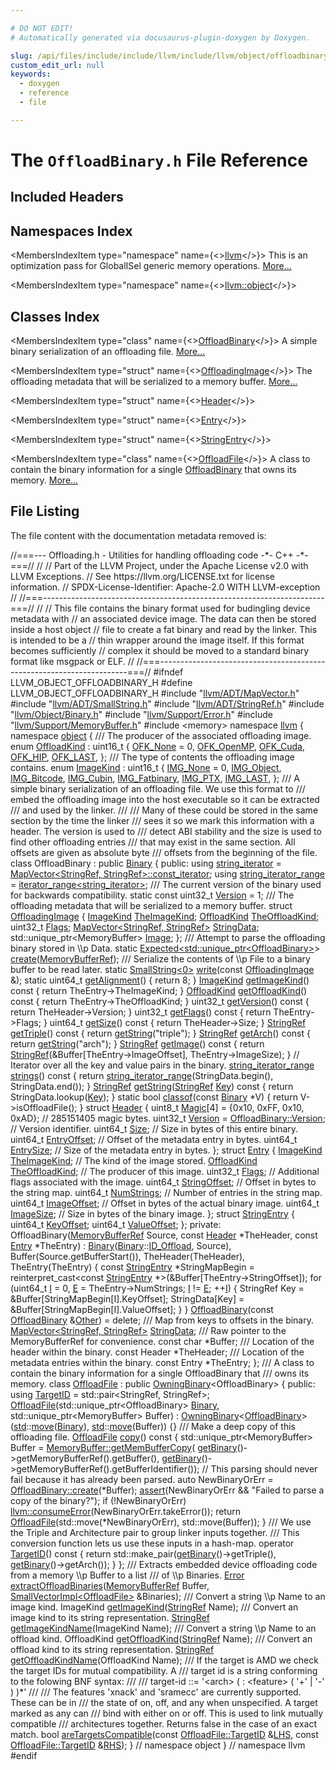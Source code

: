```yaml
---

# DO NOT EDIT!
# Automatically generated via docusaurus-plugin-doxygen by Doxygen.

slug: /api/files/include/include/llvm/include/llvm/object/offloadbinary-h
custom_edit_url: null
keywords:
  - doxygen
  - reference
  - file

---
```





# The `OffloadBinary.h` File Reference

<DoxygenPage pluginConfig={pluginConfig}>



## Included Headers

<IncludesList>
<IncludesListItem
  filePath="llvm/ADT/MapVector.h"
  permalink="/docs/api/files/include/include/llvm/include/llvm/adt/mapvector-h"
  isLocal="true" />
<IncludesListItem
  filePath="llvm/ADT/SmallString.h"
  permalink="/docs/api/files/include/include/llvm/include/llvm/adt/smallstring-h"
  isLocal="true" />
<IncludesListItem
  filePath="llvm/ADT/StringRef.h"
  permalink="/docs/api/files/include/include/llvm/include/llvm/adt/stringref-h"
  isLocal="true" />
<IncludesListItem
  filePath="llvm/Object/Binary.h"
  permalink="/docs/api/files/include/include/llvm/include/llvm/object/binary-h"
  isLocal="true" />
<IncludesListItem
  filePath="llvm/Support/Error.h"
  permalink="/docs/api/files/include/include/llvm/include/llvm/support/error-h"
  isLocal="true" />
<IncludesListItem
  filePath="llvm/Support/MemoryBuffer.h"
  permalink="/docs/api/files/include/include/llvm/include/llvm/support/memorybuffer-h"
  isLocal="true" />
<IncludesListItem
  filePath="memory"
  permalink=""
  isLocal="false" />
</IncludesList>

## Namespaces Index

<MembersIndex>

<MembersIndexItem
  type="namespace"
  name={<><a href="/docs/api/namespaces/llvm">llvm</a></>}>
This is an optimization pass for GlobalISel generic memory operations. <a href="/docs/api/namespaces/llvm/#details">More...</a>
</MembersIndexItem>

<MembersIndexItem
  type="namespace"
  name={<><a href="/docs/api/namespaces/llvm/object">llvm::object</a></>}>
</MembersIndexItem>

</MembersIndex>

## Classes Index

<MembersIndex>

<MembersIndexItem
  type="class"
  name={<><a href="/docs/api/classes/llvm/object/offloadbinary">OffloadBinary</a></>}>
A simple binary serialization of an offloading file. <a href="/docs/api/classes/llvm/object/offloadbinary/#details">More...</a>
</MembersIndexItem>

<MembersIndexItem
  type="struct"
  name={<><a href="/docs/api/structs/llvm/object/offloadbinary/offloadingimage">OffloadingImage</a></>}>
The offloading metadata that will be serialized to a memory buffer. <a href="/docs/api/structs/llvm/object/offloadbinary/offloadingimage/#details">More...</a>
</MembersIndexItem>

<MembersIndexItem
  type="struct"
  name={<><a href="/docs/api/structs/llvm/object/offloadbinary/header">Header</a></>}>
</MembersIndexItem>

<MembersIndexItem
  type="struct"
  name={<><a href="/docs/api/structs/llvm/object/offloadbinary/entry">Entry</a></>}>
</MembersIndexItem>

<MembersIndexItem
  type="struct"
  name={<><a href="/docs/api/structs/llvm/object/offloadbinary/stringentry">StringEntry</a></>}>
</MembersIndexItem>

<MembersIndexItem
  type="class"
  name={<><a href="/docs/api/classes/llvm/object/offloadfile">OffloadFile</a></>}>
A class to contain the binary information for a single <a href="/docs/api/classes/llvm/object/offloadbinary">OffloadBinary</a> that owns its memory. <a href="/docs/api/classes/llvm/object/offloadfile/#details">More...</a>
</MembersIndexItem>

</MembersIndex>


## File Listing

The file content with the documentation metadata removed is:

<ProgramListing>

<Link id="l00001" /><CodeLine lineNumber="1"><Highlight kind="comment">//===--- Offloading.h - Utilities for handling offloading code  -&#42;- C++ -&#42;-===//</Highlight><Highlight kind="normal"></Highlight></CodeLine>
<Link id="l00002" /><CodeLine lineNumber="2"><Highlight kind="normal"></Highlight><Highlight kind="comment">//</Highlight><Highlight kind="normal"></Highlight></CodeLine>
<Link id="l00003" /><CodeLine lineNumber="3"><Highlight kind="normal"></Highlight><Highlight kind="comment">// Part of the LLVM Project, under the Apache License v2.0 with LLVM Exceptions.</Highlight><Highlight kind="normal"></Highlight></CodeLine>
<Link id="l00004" /><CodeLine lineNumber="4"><Highlight kind="normal"></Highlight><Highlight kind="comment">// See https://llvm.org/LICENSE.txt for license information.</Highlight><Highlight kind="normal"></Highlight></CodeLine>
<Link id="l00005" /><CodeLine lineNumber="5"><Highlight kind="normal"></Highlight><Highlight kind="comment">// SPDX-License-Identifier: Apache-2.0 WITH LLVM-exception</Highlight><Highlight kind="normal"></Highlight></CodeLine>
<Link id="l00006" /><CodeLine lineNumber="6"><Highlight kind="normal"></Highlight><Highlight kind="comment">//</Highlight><Highlight kind="normal"></Highlight></CodeLine>
<Link id="l00007" /><CodeLine lineNumber="7"><Highlight kind="normal"></Highlight><Highlight kind="comment">//===----------------------------------------------------------------------===//</Highlight><Highlight kind="normal"></Highlight></CodeLine>
<Link id="l00008" /><CodeLine lineNumber="8"><Highlight kind="normal"></Highlight><Highlight kind="comment">//</Highlight><Highlight kind="normal"></Highlight></CodeLine>
<Link id="l00009" /><CodeLine lineNumber="9"><Highlight kind="normal"></Highlight><Highlight kind="comment">// This file contains the binary format used for budingling device metadata with</Highlight><Highlight kind="normal"></Highlight></CodeLine>
<Link id="l00010" /><CodeLine lineNumber="10"><Highlight kind="normal"></Highlight><Highlight kind="comment">// an associated device image. The data can then be stored inside a host object</Highlight><Highlight kind="normal"></Highlight></CodeLine>
<Link id="l00011" /><CodeLine lineNumber="11"><Highlight kind="normal"></Highlight><Highlight kind="comment">// file to create a fat binary and read by the linker. This is intended to be a</Highlight><Highlight kind="normal"></Highlight></CodeLine>
<Link id="l00012" /><CodeLine lineNumber="12"><Highlight kind="normal"></Highlight><Highlight kind="comment">// thin wrapper around the image itself. If this format becomes sufficiently</Highlight><Highlight kind="normal"></Highlight></CodeLine>
<Link id="l00013" /><CodeLine lineNumber="13"><Highlight kind="normal"></Highlight><Highlight kind="comment">// complex it should be moved to a standard binary format like msgpack or ELF.</Highlight><Highlight kind="normal"></Highlight></CodeLine>
<Link id="l00014" /><CodeLine lineNumber="14"><Highlight kind="normal"></Highlight><Highlight kind="comment">//</Highlight><Highlight kind="normal"></Highlight></CodeLine>
<Link id="l00015" /><CodeLine lineNumber="15"><Highlight kind="normal"></Highlight><Highlight kind="comment">//===----------------------------------------------------------------------===//</Highlight><Highlight kind="normal"></Highlight></CodeLine>
<Link id="l00016" /><CodeLine lineNumber="16"><Highlight kind="normal"></Highlight></CodeLine>
<Link id="l00017" /><CodeLine lineNumber="17"><Highlight kind="normal"></Highlight><Highlight kind="preprocessor">#ifndef LLVM&#95;OBJECT&#95;OFFLOADBINARY&#95;H</Highlight><Highlight kind="normal"></Highlight></CodeLine>
<Link id="l00018" /><CodeLine lineNumber="18"><Highlight kind="normal"></Highlight><Highlight kind="preprocessor">#define LLVM&#95;OBJECT&#95;OFFLOADBINARY&#95;H</Highlight><Highlight kind="normal"></Highlight></CodeLine>
<Link id="l00019" /><CodeLine lineNumber="19"><Highlight kind="normal"></Highlight></CodeLine>
<Link id="l00020" /><CodeLine lineNumber="20"><Highlight kind="normal"></Highlight><Highlight kind="preprocessor">#include &quot;<a href="/docs/api/files/include/include/llvm/include/llvm/adt/mapvector-h">llvm/ADT/MapVector.h</a>&quot;</Highlight><Highlight kind="normal"></Highlight></CodeLine>
<Link id="l00021" /><CodeLine lineNumber="21"><Highlight kind="normal"></Highlight><Highlight kind="preprocessor">#include &quot;<a href="/docs/api/files/include/include/llvm/include/llvm/adt/smallstring-h">llvm/ADT/SmallString.h</a>&quot;</Highlight><Highlight kind="normal"></Highlight></CodeLine>
<Link id="l00022" /><CodeLine lineNumber="22"><Highlight kind="normal"></Highlight><Highlight kind="preprocessor">#include &quot;<a href="/docs/api/files/include/include/llvm/include/llvm/adt/stringref-h">llvm/ADT/StringRef.h</a>&quot;</Highlight><Highlight kind="normal"></Highlight></CodeLine>
<Link id="l00023" /><CodeLine lineNumber="23"><Highlight kind="normal"></Highlight><Highlight kind="preprocessor">#include &quot;<a href="/docs/api/files/include/include/llvm/include/llvm/object/binary-h">llvm/Object/Binary.h</a>&quot;</Highlight><Highlight kind="normal"></Highlight></CodeLine>
<Link id="l00024" /><CodeLine lineNumber="24"><Highlight kind="normal"></Highlight><Highlight kind="preprocessor">#include &quot;<a href="/docs/api/files/include/include/llvm/include/llvm/support/error-h">llvm/Support/Error.h</a>&quot;</Highlight><Highlight kind="normal"></Highlight></CodeLine>
<Link id="l00025" /><CodeLine lineNumber="25"><Highlight kind="normal"></Highlight><Highlight kind="preprocessor">#include &quot;<a href="/docs/api/files/include/include/llvm/include/llvm/support/memorybuffer-h">llvm/Support/MemoryBuffer.h</a>&quot;</Highlight><Highlight kind="normal"></Highlight></CodeLine>
<Link id="l00026" /><CodeLine lineNumber="26"><Highlight kind="normal"></Highlight><Highlight kind="preprocessor">#include &lt;memory&gt;</Highlight><Highlight kind="normal"></Highlight></CodeLine>
<Link id="l00027" /><CodeLine lineNumber="27"><Highlight kind="normal"></Highlight></CodeLine>
<Link id="l00028" /><CodeLine lineNumber="28"><Highlight kind="normal"></Highlight><Highlight kind="keyword">namespace </Highlight><Highlight kind="normal"><a href="/docs/api/namespaces/llvm">llvm</a> &#123;</Highlight></CodeLine>
<Link id="l00029" /><CodeLine lineNumber="29"><Highlight kind="normal"></Highlight></CodeLine>
<Link id="l00030" /><CodeLine lineNumber="30"><Highlight kind="normal"></Highlight><Highlight kind="keyword">namespace </Highlight><Highlight kind="normal"><a href="/docs/api/namespaces/llvm/object">object</a> &#123;</Highlight></CodeLine>
<Link id="l00031" /><CodeLine lineNumber="31"><Highlight kind="normal"></Highlight><Highlight kind="comment"></Highlight></CodeLine>
<Link id="l00032" /><CodeLine lineNumber="32"><Highlight kind="comment">/// The producer of the associated offloading image.</Highlight><Highlight kind="normal"></Highlight></CodeLine>
<Link id="l00033" /><CodeLine lineNumber="33" lineLink="/docs/api/namespaces/llvm/object/#a92b4561998310fbcfbeaeb7c449bad6a"><Highlight kind="normal"></Highlight><Highlight kind="keyword">enum</Highlight><Highlight kind="normal"> <a href="/docs/api/namespaces/llvm/object/#a92b4561998310fbcfbeaeb7c449bad6a">OffloadKind</a> : uint16&#95;t &#123;</Highlight></CodeLine>
<Link id="l00034" /><CodeLine lineNumber="34" lineLink="/docs/api/namespaces/llvm/object/#a92b4561998310fbcfbeaeb7c449bad6aa9a244bebbd3305b82ccd031a498ba6e4"><Highlight kind="normal">  <a href="/docs/api/namespaces/llvm/object/#a92b4561998310fbcfbeaeb7c449bad6aa9a244bebbd3305b82ccd031a498ba6e4">OFK&#95;None</a> = 0,</Highlight></CodeLine>
<Link id="l00035" /><CodeLine lineNumber="35" lineLink="/docs/api/namespaces/llvm/object/#a92b4561998310fbcfbeaeb7c449bad6aaf8060971587bf244fd04e657d00529ff"><Highlight kind="normal">  <a href="/docs/api/namespaces/llvm/object/#a92b4561998310fbcfbeaeb7c449bad6aaf8060971587bf244fd04e657d00529ff">OFK&#95;OpenMP</a>,</Highlight></CodeLine>
<Link id="l00036" /><CodeLine lineNumber="36" lineLink="/docs/api/namespaces/llvm/object/#a92b4561998310fbcfbeaeb7c449bad6aa956a23aa136219b3b701185881e3b09d"><Highlight kind="normal">  <a href="/docs/api/namespaces/llvm/object/#a92b4561998310fbcfbeaeb7c449bad6aa956a23aa136219b3b701185881e3b09d">OFK&#95;Cuda</a>,</Highlight></CodeLine>
<Link id="l00037" /><CodeLine lineNumber="37" lineLink="/docs/api/namespaces/llvm/object/#a92b4561998310fbcfbeaeb7c449bad6aac363f75245823860bf5b7218b815adc6"><Highlight kind="normal">  <a href="/docs/api/namespaces/llvm/object/#a92b4561998310fbcfbeaeb7c449bad6aac363f75245823860bf5b7218b815adc6">OFK&#95;HIP</a>,</Highlight></CodeLine>
<Link id="l00038" /><CodeLine lineNumber="38" lineLink="/docs/api/namespaces/llvm/object/#a92b4561998310fbcfbeaeb7c449bad6aa3e326ed83c1b9f7b27d90d2a3d81acbe"><Highlight kind="normal">  <a href="/docs/api/namespaces/llvm/object/#a92b4561998310fbcfbeaeb7c449bad6aa3e326ed83c1b9f7b27d90d2a3d81acbe">OFK&#95;LAST</a>,</Highlight></CodeLine>
<Link id="l00039" /><CodeLine lineNumber="39"><Highlight kind="normal">&#125;;</Highlight></CodeLine>
<Link id="l00040" /><CodeLine lineNumber="40"><Highlight kind="normal"></Highlight><Highlight kind="comment"></Highlight></CodeLine>
<Link id="l00041" /><CodeLine lineNumber="41"><Highlight kind="comment">/// The type of contents the offloading image contains.</Highlight><Highlight kind="normal"></Highlight></CodeLine>
<Link id="l00042" /><CodeLine lineNumber="42" lineLink="/docs/api/namespaces/llvm/object/#ae1135a376f397074fd6f8f79b7463e41"><Highlight kind="normal"></Highlight><Highlight kind="keyword">enum</Highlight><Highlight kind="normal"> <a href="/docs/api/namespaces/llvm/object/#ae1135a376f397074fd6f8f79b7463e41">ImageKind</a> : uint16&#95;t &#123;</Highlight></CodeLine>
<Link id="l00043" /><CodeLine lineNumber="43" lineLink="/docs/api/namespaces/llvm/object/#ae1135a376f397074fd6f8f79b7463e41a90eaa06985d97a6fad1a622d7693124d"><Highlight kind="normal">  <a href="/docs/api/namespaces/llvm/object/#ae1135a376f397074fd6f8f79b7463e41a90eaa06985d97a6fad1a622d7693124d">IMG&#95;None</a> = 0,</Highlight></CodeLine>
<Link id="l00044" /><CodeLine lineNumber="44" lineLink="/docs/api/namespaces/llvm/object/#ae1135a376f397074fd6f8f79b7463e41a76c69a822bd0b1127b279ab9049c7b8b"><Highlight kind="normal">  <a href="/docs/api/namespaces/llvm/object/#ae1135a376f397074fd6f8f79b7463e41a76c69a822bd0b1127b279ab9049c7b8b">IMG&#95;Object</a>,</Highlight></CodeLine>
<Link id="l00045" /><CodeLine lineNumber="45" lineLink="/docs/api/namespaces/llvm/object/#ae1135a376f397074fd6f8f79b7463e41abec1625befe74b41906b2721e87f6cdc"><Highlight kind="normal">  <a href="/docs/api/namespaces/llvm/object/#ae1135a376f397074fd6f8f79b7463e41abec1625befe74b41906b2721e87f6cdc">IMG&#95;Bitcode</a>,</Highlight></CodeLine>
<Link id="l00046" /><CodeLine lineNumber="46" lineLink="/docs/api/namespaces/llvm/object/#ae1135a376f397074fd6f8f79b7463e41afed38119e98df69870508da83d032a74"><Highlight kind="normal">  <a href="/docs/api/namespaces/llvm/object/#ae1135a376f397074fd6f8f79b7463e41afed38119e98df69870508da83d032a74">IMG&#95;Cubin</a>,</Highlight></CodeLine>
<Link id="l00047" /><CodeLine lineNumber="47" lineLink="/docs/api/namespaces/llvm/object/#ae1135a376f397074fd6f8f79b7463e41a2c1c6630e316def2482bb4664cece2bc"><Highlight kind="normal">  <a href="/docs/api/namespaces/llvm/object/#ae1135a376f397074fd6f8f79b7463e41a2c1c6630e316def2482bb4664cece2bc">IMG&#95;Fatbinary</a>,</Highlight></CodeLine>
<Link id="l00048" /><CodeLine lineNumber="48" lineLink="/docs/api/namespaces/llvm/object/#ae1135a376f397074fd6f8f79b7463e41aefac30b574f4cc6e54166ab9fa8f432c"><Highlight kind="normal">  <a href="/docs/api/namespaces/llvm/object/#ae1135a376f397074fd6f8f79b7463e41aefac30b574f4cc6e54166ab9fa8f432c">IMG&#95;PTX</a>,</Highlight></CodeLine>
<Link id="l00049" /><CodeLine lineNumber="49" lineLink="/docs/api/namespaces/llvm/object/#ae1135a376f397074fd6f8f79b7463e41abdb5e8ff7268600fe3f73cb8e4f12e88"><Highlight kind="normal">  <a href="/docs/api/namespaces/llvm/object/#ae1135a376f397074fd6f8f79b7463e41abdb5e8ff7268600fe3f73cb8e4f12e88">IMG&#95;LAST</a>,</Highlight></CodeLine>
<Link id="l00050" /><CodeLine lineNumber="50"><Highlight kind="normal">&#125;;</Highlight></CodeLine>
<Link id="l00051" /><CodeLine lineNumber="51"><Highlight kind="normal"></Highlight><Highlight kind="comment"></Highlight></CodeLine>
<Link id="l00052" /><CodeLine lineNumber="52"><Highlight kind="comment">/// A simple binary serialization of an offloading file. We use this format to</Highlight></CodeLine>
<Link id="l00053" /><CodeLine lineNumber="53"><Highlight kind="comment">/// embed the offloading image into the host executable so it can be extracted</Highlight></CodeLine>
<Link id="l00054" /><CodeLine lineNumber="54"><Highlight kind="comment">/// and used by the linker.</Highlight></CodeLine>
<Link id="l00055" /><CodeLine lineNumber="55"><Highlight kind="comment">///</Highlight></CodeLine>
<Link id="l00056" /><CodeLine lineNumber="56"><Highlight kind="comment">/// Many of these could be stored in the same section by the time the linker</Highlight></CodeLine>
<Link id="l00057" /><CodeLine lineNumber="57"><Highlight kind="comment">/// sees it so we mark this information with a header. The version is used to</Highlight></CodeLine>
<Link id="l00058" /><CodeLine lineNumber="58"><Highlight kind="comment">/// detect ABI stability and the size is used to find other offloading entries</Highlight></CodeLine>
<Link id="l00059" /><CodeLine lineNumber="59"><Highlight kind="comment">/// that may exist in the same section. All offsets are given as absolute byte</Highlight></CodeLine>
<Link id="l00060" /><CodeLine lineNumber="60"><Highlight kind="comment">/// offsets from the beginning of the file.</Highlight><Highlight kind="normal"></Highlight></CodeLine>
<Link id="l00061" /><CodeLine lineNumber="61" lineLink="/docs/api/classes/llvm/object/offloadbinary"><Highlight kind="normal"></Highlight><Highlight kind="keyword">class </Highlight><Highlight kind="normal">OffloadBinary : </Highlight><Highlight kind="keyword">public</Highlight><Highlight kind="normal"> <a href="/docs/api/classes/llvm/object/binary/#a5efaba206c0c82deb1e8898c4c3aad4b">Binary</a> &#123;</Highlight></CodeLine>
<Link id="l00062" /><CodeLine lineNumber="62"><Highlight kind="normal"></Highlight><Highlight kind="keyword">public</Highlight><Highlight kind="normal">:</Highlight></CodeLine>
<Link id="l00063" /><CodeLine lineNumber="63" lineLink="/docs/api/classes/llvm/object/offloadbinary/#af36e2f64378e956c5664208f3ca99377"><Highlight kind="normal">  </Highlight><Highlight kind="keyword">using </Highlight><Highlight kind="normal"><a href="/docs/api/classes/llvm/object/offloadbinary/#af36e2f64378e956c5664208f3ca99377">string&#95;iterator</a> = <a href="/docs/api/classes/llvm/mapvector/#ad44c8437ba63debbd571e56269a8ddfd">MapVector&lt;StringRef, StringRef&gt;::const&#95;iterator</a>;</Highlight></CodeLine>
<Link id="l00064" /><CodeLine lineNumber="64" lineLink="/docs/api/classes/llvm/object/offloadbinary/#a1e42569bd879c66d21a0b9a1079cb2cb"><Highlight kind="normal">  </Highlight><Highlight kind="keyword">using </Highlight><Highlight kind="normal"><a href="/docs/api/classes/llvm/object/offloadbinary/#a1e42569bd879c66d21a0b9a1079cb2cb">string&#95;iterator&#95;range</a> = <a href="/docs/api/classes/llvm/iterator-range">iterator&#95;range&lt;string&#95;iterator&gt;</a>;</Highlight></CodeLine>
<Link id="l00065" /><CodeLine lineNumber="65"><Highlight kind="normal"></Highlight><Highlight kind="comment"></Highlight></CodeLine>
<Link id="l00066" /><CodeLine lineNumber="66"><Highlight kind="comment">  /// The current version of the binary used for backwards compatibility.</Highlight><Highlight kind="normal"></Highlight></CodeLine>
<Link id="l00067" /><CodeLine lineNumber="67" lineLink="/docs/api/classes/llvm/object/offloadbinary/#aec63ebc11ae7c16a9c804f9e30e397b8"><Highlight kind="normal">  </Highlight><Highlight kind="keyword">static</Highlight><Highlight kind="normal"> </Highlight><Highlight kind="keyword">const</Highlight><Highlight kind="normal"> uint32&#95;t <a href="/docs/api/classes/llvm/object/offloadbinary/#aec63ebc11ae7c16a9c804f9e30e397b8">Version</a> = 1;</Highlight></CodeLine>
<Link id="l00068" /><CodeLine lineNumber="68"><Highlight kind="normal"></Highlight><Highlight kind="comment"></Highlight></CodeLine>
<Link id="l00069" /><CodeLine lineNumber="69"><Highlight kind="comment">  /// The offloading metadata that will be serialized to a memory buffer.</Highlight><Highlight kind="normal"></Highlight></CodeLine>
<Link id="l00070" /><CodeLine lineNumber="70" lineLink="/docs/api/structs/llvm/object/offloadbinary/offloadingimage"><Highlight kind="normal">  </Highlight><Highlight kind="keyword">struct </Highlight><Highlight kind="normal"><a href="/docs/api/structs/llvm/object/offloadbinary/offloadingimage">OffloadingImage</a> &#123;</Highlight></CodeLine>
<Link id="l00071" /><CodeLine lineNumber="71" lineLink="/docs/api/structs/llvm/object/offloadbinary/offloadingimage/#a865ec496e0ae3a02e4778d6db2c05e4d"><Highlight kind="normal">    <a href="/docs/api/namespaces/llvm/object/#ae1135a376f397074fd6f8f79b7463e41">ImageKind</a> <a href="/docs/api/structs/llvm/object/offloadbinary/offloadingimage/#a865ec496e0ae3a02e4778d6db2c05e4d">TheImageKind</a>;</Highlight></CodeLine>
<Link id="l00072" /><CodeLine lineNumber="72" lineLink="/docs/api/structs/llvm/object/offloadbinary/offloadingimage/#a39740c937ded0a868e287d8ea509c8a4"><Highlight kind="normal">    <a href="/docs/api/namespaces/llvm/object/#a92b4561998310fbcfbeaeb7c449bad6a">OffloadKind</a> <a href="/docs/api/structs/llvm/object/offloadbinary/offloadingimage/#a39740c937ded0a868e287d8ea509c8a4">TheOffloadKind</a>;</Highlight></CodeLine>
<Link id="l00073" /><CodeLine lineNumber="73" lineLink="/docs/api/structs/llvm/object/offloadbinary/offloadingimage/#a55e305331a4556a83d806c1d6d3091e8"><Highlight kind="normal">    uint32&#95;t <a href="/docs/api/structs/llvm/object/offloadbinary/offloadingimage/#a55e305331a4556a83d806c1d6d3091e8">Flags</a>;</Highlight></CodeLine>
<Link id="l00074" /><CodeLine lineNumber="74" lineLink="/docs/api/structs/llvm/object/offloadbinary/offloadingimage/#ae20697624777c3f848573c5ca97bfc28"><Highlight kind="normal">    <a href="/docs/api/classes/llvm/mapvector">MapVector&lt;StringRef, StringRef&gt;</a> <a href="/docs/api/structs/llvm/object/offloadbinary/offloadingimage/#ae20697624777c3f848573c5ca97bfc28">StringData</a>;</Highlight></CodeLine>
<Link id="l00075" /><CodeLine lineNumber="75" lineLink="/docs/api/structs/llvm/object/offloadbinary/offloadingimage/#a7e5028688bea4574b8f3af7947c33a50"><Highlight kind="normal">    std::unique&#95;ptr&lt;MemoryBuffer&gt; <a href="/docs/api/structs/llvm/object/offloadbinary/offloadingimage/#a7e5028688bea4574b8f3af7947c33a50">Image</a>;</Highlight></CodeLine>
<Link id="l00076" /><CodeLine lineNumber="76"><Highlight kind="normal">  &#125;;</Highlight></CodeLine>
<Link id="l00077" /><CodeLine lineNumber="77"><Highlight kind="normal"></Highlight><Highlight kind="comment"></Highlight></CodeLine>
<Link id="l00078" /><CodeLine lineNumber="78"><Highlight kind="comment">  /// Attempt to parse the offloading binary stored in \\p Data.</Highlight><Highlight kind="normal"></Highlight></CodeLine>
<Link id="l00079" /><CodeLine lineNumber="79"><Highlight kind="normal">  </Highlight><Highlight kind="keyword">static</Highlight><Highlight kind="normal"> <a href="/docs/api/classes/llvm/expected">Expected&lt;std::unique&#95;ptr&lt;OffloadBinary&gt;</a>&gt; <a href="/docs/api/classes/llvm/object/offloadbinary/#ab1f06bb87aef1053996ec05424135d82">create</a>(<a href="/docs/api/classes/llvm/memorybufferref">MemoryBufferRef</a>);</Highlight></CodeLine>
<Link id="l00080" /><CodeLine lineNumber="80"><Highlight kind="normal"></Highlight><Highlight kind="comment"></Highlight></CodeLine>
<Link id="l00081" /><CodeLine lineNumber="81"><Highlight kind="comment">  /// Serialize the contents of \\p File to a binary buffer to be read later.</Highlight><Highlight kind="normal"></Highlight></CodeLine>
<Link id="l00082" /><CodeLine lineNumber="82"><Highlight kind="normal">  </Highlight><Highlight kind="keyword">static</Highlight><Highlight kind="normal"> <a href="/docs/api/classes/llvm/smallstring">SmallString&lt;0&gt;</a> <a href="/docs/api/classes/llvm/object/offloadbinary/#a56f47c8dc5df749b09ecdabc977e01c7">write</a>(</Highlight><Highlight kind="keyword">const</Highlight><Highlight kind="normal"> <a href="/docs/api/structs/llvm/object/offloadbinary/offloadingimage">OffloadingImage</a> &amp;);</Highlight></CodeLine>
<Link id="l00083" /><CodeLine lineNumber="83"><Highlight kind="normal"></Highlight></CodeLine>
<Link id="l00084" /><CodeLine lineNumber="84" lineLink="/docs/api/classes/llvm/object/offloadbinary/#a084b7cfd2acc52fcfd2121bad6608ba8"><Highlight kind="normal">  </Highlight><Highlight kind="keyword">static</Highlight><Highlight kind="normal"> uint64&#95;t <a href="/docs/api/classes/llvm/object/offloadbinary/#a084b7cfd2acc52fcfd2121bad6608ba8">getAlignment</a>() &#123; </Highlight><Highlight kind="keywordflow">return</Highlight><Highlight kind="normal"> 8; &#125;</Highlight></CodeLine>
<Link id="l00085" /><CodeLine lineNumber="85"><Highlight kind="normal"></Highlight></CodeLine>
<Link id="l00086" /><CodeLine lineNumber="86" lineLink="/docs/api/classes/llvm/object/offloadbinary/#aaafd22b6e572b2b89fdbd3d009f82e66"><Highlight kind="normal">  <a href="/docs/api/namespaces/llvm/object/#ae1135a376f397074fd6f8f79b7463e41">ImageKind</a> <a href="/docs/api/classes/llvm/object/offloadbinary/#aaafd22b6e572b2b89fdbd3d009f82e66">getImageKind</a>()</Highlight><Highlight kind="keyword"> const </Highlight><Highlight kind="normal">&#123; </Highlight><Highlight kind="keywordflow">return</Highlight><Highlight kind="normal"> TheEntry-&gt;TheImageKind; &#125;</Highlight></CodeLine>
<Link id="l00087" /><CodeLine lineNumber="87" lineLink="/docs/api/classes/llvm/object/offloadbinary/#a0bf27943a5c6799e1abc7d1f70155ce6"><Highlight kind="normal">  <a href="/docs/api/namespaces/llvm/object/#a92b4561998310fbcfbeaeb7c449bad6a">OffloadKind</a> <a href="/docs/api/classes/llvm/object/offloadbinary/#a0bf27943a5c6799e1abc7d1f70155ce6">getOffloadKind</a>()</Highlight><Highlight kind="keyword"> const </Highlight><Highlight kind="normal">&#123; </Highlight><Highlight kind="keywordflow">return</Highlight><Highlight kind="normal"> TheEntry-&gt;TheOffloadKind; &#125;</Highlight></CodeLine>
<Link id="l00088" /><CodeLine lineNumber="88" lineLink="/docs/api/classes/llvm/object/offloadbinary/#a43224469973bb92cca230ff166f9fa34"><Highlight kind="normal">  uint32&#95;t <a href="/docs/api/classes/llvm/object/offloadbinary/#a43224469973bb92cca230ff166f9fa34">getVersion</a>()</Highlight><Highlight kind="keyword"> const </Highlight><Highlight kind="normal">&#123; </Highlight><Highlight kind="keywordflow">return</Highlight><Highlight kind="normal"> TheHeader-&gt;Version; &#125;</Highlight></CodeLine>
<Link id="l00089" /><CodeLine lineNumber="89" lineLink="/docs/api/classes/llvm/object/offloadbinary/#a673bfc1db0c11ff151707e1a884a7a52"><Highlight kind="normal">  uint32&#95;t <a href="/docs/api/classes/llvm/object/offloadbinary/#a673bfc1db0c11ff151707e1a884a7a52">getFlags</a>()</Highlight><Highlight kind="keyword"> const </Highlight><Highlight kind="normal">&#123; </Highlight><Highlight kind="keywordflow">return</Highlight><Highlight kind="normal"> TheEntry-&gt;Flags; &#125;</Highlight></CodeLine>
<Link id="l00090" /><CodeLine lineNumber="90" lineLink="/docs/api/classes/llvm/object/offloadbinary/#ad49156af323d266d1a66ae974964e29d"><Highlight kind="normal">  uint64&#95;t <a href="/docs/api/classes/llvm/object/offloadbinary/#ad49156af323d266d1a66ae974964e29d">getSize</a>()</Highlight><Highlight kind="keyword"> const </Highlight><Highlight kind="normal">&#123; </Highlight><Highlight kind="keywordflow">return</Highlight><Highlight kind="normal"> TheHeader-&gt;Size; &#125;</Highlight></CodeLine>
<Link id="l00091" /><CodeLine lineNumber="91"><Highlight kind="normal"></Highlight></CodeLine>
<Link id="l00092" /><CodeLine lineNumber="92" lineLink="/docs/api/classes/llvm/object/offloadbinary/#a937d9f6e28fec6d925f965131a19699b"><Highlight kind="normal">  <a href="/docs/api/classes/llvm/stringref">StringRef</a> <a href="/docs/api/classes/llvm/object/offloadbinary/#a937d9f6e28fec6d925f965131a19699b">getTriple</a>()</Highlight><Highlight kind="keyword"> const </Highlight><Highlight kind="normal">&#123; </Highlight><Highlight kind="keywordflow">return</Highlight><Highlight kind="normal"> <a href="/docs/api/classes/llvm/object/offloadbinary/#a32d206c13e41371a26bff1ece7c3b7ee">getString</a>(</Highlight><Highlight kind="stringliteral">&quot;triple&quot;</Highlight><Highlight kind="normal">); &#125;</Highlight></CodeLine>
<Link id="l00093" /><CodeLine lineNumber="93" lineLink="/docs/api/classes/llvm/object/offloadbinary/#ac8573abaa1e3de55e5ce0f59eb1adf5f"><Highlight kind="normal">  <a href="/docs/api/classes/llvm/stringref">StringRef</a> <a href="/docs/api/classes/llvm/object/offloadbinary/#ac8573abaa1e3de55e5ce0f59eb1adf5f">getArch</a>()</Highlight><Highlight kind="keyword"> const </Highlight><Highlight kind="normal">&#123; </Highlight><Highlight kind="keywordflow">return</Highlight><Highlight kind="normal"> <a href="/docs/api/classes/llvm/object/offloadbinary/#a32d206c13e41371a26bff1ece7c3b7ee">getString</a>(</Highlight><Highlight kind="stringliteral">&quot;arch&quot;</Highlight><Highlight kind="normal">); &#125;</Highlight></CodeLine>
<Link id="l00094" /><CodeLine lineNumber="94" lineLink="/docs/api/classes/llvm/object/offloadbinary/#a4c8458a40b5fe00255d0cc4c6f057e64"><Highlight kind="normal">  <a href="/docs/api/classes/llvm/stringref">StringRef</a> <a href="/docs/api/classes/llvm/object/offloadbinary/#a4c8458a40b5fe00255d0cc4c6f057e64">getImage</a>()</Highlight><Highlight kind="keyword"> const </Highlight><Highlight kind="normal">&#123;</Highlight></CodeLine>
<Link id="l00095" /><CodeLine lineNumber="95"><Highlight kind="normal">    </Highlight><Highlight kind="keywordflow">return</Highlight><Highlight kind="normal"> <a href="/docs/api/classes/llvm/stringref">StringRef</a>(&amp;Buffer&#91;TheEntry-&gt;ImageOffset&#93;, TheEntry-&gt;ImageSize);</Highlight></CodeLine>
<Link id="l00096" /><CodeLine lineNumber="96"><Highlight kind="normal">  &#125;</Highlight></CodeLine>
<Link id="l00097" /><CodeLine lineNumber="97"><Highlight kind="normal"></Highlight></CodeLine>
<Link id="l00098" /><CodeLine lineNumber="98"><Highlight kind="normal">  </Highlight><Highlight kind="comment">// Iterator over all the key and value pairs in the binary.</Highlight><Highlight kind="normal"></Highlight></CodeLine>
<Link id="l00099" /><CodeLine lineNumber="99" lineLink="/docs/api/classes/llvm/object/offloadbinary/#ac6d2cae1549be0f3c714991bc66f71d9"><Highlight kind="normal">  <a href="/docs/api/classes/llvm/object/offloadbinary/#a1e42569bd879c66d21a0b9a1079cb2cb">string&#95;iterator&#95;range</a> <a href="/docs/api/classes/llvm/object/offloadbinary/#ac6d2cae1549be0f3c714991bc66f71d9">strings</a>()</Highlight><Highlight kind="keyword"> const </Highlight><Highlight kind="normal">&#123;</Highlight></CodeLine>
<Link id="l00100" /><CodeLine lineNumber="100"><Highlight kind="normal">    </Highlight><Highlight kind="keywordflow">return</Highlight><Highlight kind="normal"> <a href="/docs/api/classes/llvm/object/offloadbinary/#a1e42569bd879c66d21a0b9a1079cb2cb">string&#95;iterator&#95;range</a>(StringData.begin(), StringData.end());</Highlight></CodeLine>
<Link id="l00101" /><CodeLine lineNumber="101"><Highlight kind="normal">  &#125;</Highlight></CodeLine>
<Link id="l00102" /><CodeLine lineNumber="102"><Highlight kind="normal"></Highlight></CodeLine>
<Link id="l00103" /><CodeLine lineNumber="103" lineLink="/docs/api/classes/llvm/object/offloadbinary/#a32d206c13e41371a26bff1ece7c3b7ee"><Highlight kind="normal">  <a href="/docs/api/classes/llvm/stringref">StringRef</a> <a href="/docs/api/classes/llvm/object/offloadbinary/#a32d206c13e41371a26bff1ece7c3b7ee">getString</a>(<a href="/docs/api/classes/llvm/stringref">StringRef</a> <a href="/docs/api/namespaces/llvm/#a98c6256d0644613c6b5b3e2ef06ef5ce">Key</a>)</Highlight><Highlight kind="keyword"> const </Highlight><Highlight kind="normal">&#123; </Highlight><Highlight kind="keywordflow">return</Highlight><Highlight kind="normal"> StringData.lookup(<a href="/docs/api/namespaces/llvm/#a98c6256d0644613c6b5b3e2ef06ef5ce">Key</a>); &#125;</Highlight></CodeLine>
<Link id="l00104" /><CodeLine lineNumber="104"><Highlight kind="normal"></Highlight></CodeLine>
<Link id="l00105" /><CodeLine lineNumber="105" lineLink="/docs/api/classes/llvm/object/offloadbinary/#abaa0d85f9c51396eadb6294e019461a3"><Highlight kind="normal">  </Highlight><Highlight kind="keyword">static</Highlight><Highlight kind="normal"> </Highlight><Highlight kind="keywordtype">bool</Highlight><Highlight kind="normal"> <a href="/docs/api/classes/llvm/object/offloadbinary/#abaa0d85f9c51396eadb6294e019461a3">classof</a>(</Highlight><Highlight kind="keyword">const</Highlight><Highlight kind="normal"> <a href="/docs/api/classes/llvm/object/binary/#a5efaba206c0c82deb1e8898c4c3aad4b">Binary</a> &#42;V) &#123; </Highlight><Highlight kind="keywordflow">return</Highlight><Highlight kind="normal"> V-&gt;isOffloadFile(); &#125;</Highlight></CodeLine>
<Link id="l00106" /><CodeLine lineNumber="106"><Highlight kind="normal"></Highlight></CodeLine>
<Link id="l00107" /><CodeLine lineNumber="107" lineLink="/docs/api/structs/llvm/object/offloadbinary/header"><Highlight kind="normal">  </Highlight><Highlight kind="keyword">struct </Highlight><Highlight kind="normal"><a href="/docs/api/structs/llvm/object/offloadbinary/header">Header</a> &#123;</Highlight></CodeLine>
<Link id="l00108" /><CodeLine lineNumber="108" lineLink="/docs/api/structs/llvm/object/offloadbinary/header/#a55b6557c21f0de0be0b2d1a9f05d321c"><Highlight kind="normal">    uint8&#95;t <a href="/docs/api/structs/llvm/object/offloadbinary/header/#a55b6557c21f0de0be0b2d1a9f05d321c">Magic</a>&#91;4&#93; = &#123;0x10, 0xFF, 0x10, 0xAD&#125;; </Highlight><Highlight kind="comment">// 285151405 magic bytes.</Highlight><Highlight kind="normal"></Highlight></CodeLine>
<Link id="l00109" /><CodeLine lineNumber="109" lineLink="/docs/api/structs/llvm/object/offloadbinary/header/#a4fd71b8f44413e76fffe7e8bbd5d71f2"><Highlight kind="normal">    uint32&#95;t <a href="/docs/api/structs/llvm/object/offloadbinary/header/#a4fd71b8f44413e76fffe7e8bbd5d71f2">Version</a> = <a href="/docs/api/classes/llvm/object/offloadbinary/#aec63ebc11ae7c16a9c804f9e30e397b8">OffloadBinary::Version</a>;   </Highlight><Highlight kind="comment">// Version identifier.</Highlight><Highlight kind="normal"></Highlight></CodeLine>
<Link id="l00110" /><CodeLine lineNumber="110" lineLink="/docs/api/structs/llvm/object/offloadbinary/header/#ae363d7f95e4d5fd5edd44bb29df0a0d0"><Highlight kind="normal">    uint64&#95;t <a href="/docs/api/structs/llvm/object/offloadbinary/header/#ae363d7f95e4d5fd5edd44bb29df0a0d0">Size</a>;        </Highlight><Highlight kind="comment">// Size in bytes of this entire binary.</Highlight><Highlight kind="normal"></Highlight></CodeLine>
<Link id="l00111" /><CodeLine lineNumber="111" lineLink="/docs/api/structs/llvm/object/offloadbinary/header/#ac27fdc8cf6c197dfe86833fd5eb09d4a"><Highlight kind="normal">    uint64&#95;t <a href="/docs/api/structs/llvm/object/offloadbinary/header/#ac27fdc8cf6c197dfe86833fd5eb09d4a">EntryOffset</a>; </Highlight><Highlight kind="comment">// Offset of the metadata entry in bytes.</Highlight><Highlight kind="normal"></Highlight></CodeLine>
<Link id="l00112" /><CodeLine lineNumber="112" lineLink="/docs/api/structs/llvm/object/offloadbinary/header/#a266f031d0fdb5937731851d15ef63b0e"><Highlight kind="normal">    uint64&#95;t <a href="/docs/api/structs/llvm/object/offloadbinary/header/#a266f031d0fdb5937731851d15ef63b0e">EntrySize</a>;   </Highlight><Highlight kind="comment">// Size of the metadata entry in bytes.</Highlight><Highlight kind="normal"></Highlight></CodeLine>
<Link id="l00113" /><CodeLine lineNumber="113"><Highlight kind="normal">  &#125;;</Highlight></CodeLine>
<Link id="l00114" /><CodeLine lineNumber="114"><Highlight kind="normal"></Highlight></CodeLine>
<Link id="l00115" /><CodeLine lineNumber="115" lineLink="/docs/api/structs/llvm/object/offloadbinary/entry"><Highlight kind="normal">  </Highlight><Highlight kind="keyword">struct </Highlight><Highlight kind="normal"><a href="/docs/api/structs/llvm/object/offloadbinary/entry">Entry</a> &#123;</Highlight></CodeLine>
<Link id="l00116" /><CodeLine lineNumber="116" lineLink="/docs/api/structs/llvm/object/offloadbinary/entry/#a4613ab6d54a9f3d5f4cbe0afa303613f"><Highlight kind="normal">    <a href="/docs/api/namespaces/llvm/object/#ae1135a376f397074fd6f8f79b7463e41">ImageKind</a> <a href="/docs/api/structs/llvm/object/offloadbinary/entry/#a4613ab6d54a9f3d5f4cbe0afa303613f">TheImageKind</a>;     </Highlight><Highlight kind="comment">// The kind of the image stored.</Highlight><Highlight kind="normal"></Highlight></CodeLine>
<Link id="l00117" /><CodeLine lineNumber="117" lineLink="/docs/api/structs/llvm/object/offloadbinary/entry/#ad4830b43b999c648da781e95ba87f3d5"><Highlight kind="normal">    <a href="/docs/api/namespaces/llvm/object/#a92b4561998310fbcfbeaeb7c449bad6a">OffloadKind</a> <a href="/docs/api/structs/llvm/object/offloadbinary/entry/#ad4830b43b999c648da781e95ba87f3d5">TheOffloadKind</a>; </Highlight><Highlight kind="comment">// The producer of this image.</Highlight><Highlight kind="normal"></Highlight></CodeLine>
<Link id="l00118" /><CodeLine lineNumber="118" lineLink="/docs/api/structs/llvm/object/offloadbinary/entry/#a9d3218131013b36b706022fe7cd2f375"><Highlight kind="normal">    uint32&#95;t <a href="/docs/api/structs/llvm/object/offloadbinary/entry/#a9d3218131013b36b706022fe7cd2f375">Flags</a>;             </Highlight><Highlight kind="comment">// Additional flags associated with the image.</Highlight><Highlight kind="normal"></Highlight></CodeLine>
<Link id="l00119" /><CodeLine lineNumber="119" lineLink="/docs/api/structs/llvm/object/offloadbinary/entry/#ad58b0b8fa1208c21c251cec28e72710b"><Highlight kind="normal">    uint64&#95;t <a href="/docs/api/structs/llvm/object/offloadbinary/entry/#ad58b0b8fa1208c21c251cec28e72710b">StringOffset</a>;      </Highlight><Highlight kind="comment">// Offset in bytes to the string map.</Highlight><Highlight kind="normal"></Highlight></CodeLine>
<Link id="l00120" /><CodeLine lineNumber="120" lineLink="/docs/api/structs/llvm/object/offloadbinary/entry/#a1e3a4054418f52fc78b393319769222f"><Highlight kind="normal">    uint64&#95;t <a href="/docs/api/structs/llvm/object/offloadbinary/entry/#a1e3a4054418f52fc78b393319769222f">NumStrings</a>;        </Highlight><Highlight kind="comment">// Number of entries in the string map.</Highlight><Highlight kind="normal"></Highlight></CodeLine>
<Link id="l00121" /><CodeLine lineNumber="121" lineLink="/docs/api/structs/llvm/object/offloadbinary/entry/#a23cabbc05f0f1be892dba9bb7d5d432b"><Highlight kind="normal">    uint64&#95;t <a href="/docs/api/structs/llvm/object/offloadbinary/entry/#a23cabbc05f0f1be892dba9bb7d5d432b">ImageOffset</a>;       </Highlight><Highlight kind="comment">// Offset in bytes of the actual binary image.</Highlight><Highlight kind="normal"></Highlight></CodeLine>
<Link id="l00122" /><CodeLine lineNumber="122" lineLink="/docs/api/structs/llvm/object/offloadbinary/entry/#a59f5bad1f219e30264e332e35a7ddc50"><Highlight kind="normal">    uint64&#95;t <a href="/docs/api/structs/llvm/object/offloadbinary/entry/#a59f5bad1f219e30264e332e35a7ddc50">ImageSize</a>;         </Highlight><Highlight kind="comment">// Size in bytes of the binary image.</Highlight><Highlight kind="normal"></Highlight></CodeLine>
<Link id="l00123" /><CodeLine lineNumber="123"><Highlight kind="normal">  &#125;;</Highlight></CodeLine>
<Link id="l00124" /><CodeLine lineNumber="124"><Highlight kind="normal"></Highlight></CodeLine>
<Link id="l00125" /><CodeLine lineNumber="125" lineLink="/docs/api/structs/llvm/object/offloadbinary/stringentry"><Highlight kind="normal">  </Highlight><Highlight kind="keyword">struct </Highlight><Highlight kind="normal"><a href="/docs/api/structs/llvm/object/offloadbinary/stringentry">StringEntry</a> &#123;</Highlight></CodeLine>
<Link id="l00126" /><CodeLine lineNumber="126" lineLink="/docs/api/structs/llvm/object/offloadbinary/stringentry/#adc5b6e38163c46cacf78c103ee1a3d0c"><Highlight kind="normal">    uint64&#95;t <a href="/docs/api/structs/llvm/object/offloadbinary/stringentry/#adc5b6e38163c46cacf78c103ee1a3d0c">KeyOffset</a>;</Highlight></CodeLine>
<Link id="l00127" /><CodeLine lineNumber="127" lineLink="/docs/api/structs/llvm/object/offloadbinary/stringentry/#a592d95c8db6ae3bab9c9d320d1a249a3"><Highlight kind="normal">    uint64&#95;t <a href="/docs/api/structs/llvm/object/offloadbinary/stringentry/#a592d95c8db6ae3bab9c9d320d1a249a3">ValueOffset</a>;</Highlight></CodeLine>
<Link id="l00128" /><CodeLine lineNumber="128"><Highlight kind="normal">  &#125;;</Highlight></CodeLine>
<Link id="l00129" /><CodeLine lineNumber="129"><Highlight kind="normal"></Highlight></CodeLine>
<Link id="l00130" /><CodeLine lineNumber="130"><Highlight kind="normal"></Highlight><Highlight kind="keyword">private</Highlight><Highlight kind="normal">:</Highlight></CodeLine>
<Link id="l00131" /><CodeLine lineNumber="131"><Highlight kind="normal">  OffloadBinary(<a href="/docs/api/classes/llvm/memorybufferref">MemoryBufferRef</a> Source, </Highlight><Highlight kind="keyword">const</Highlight><Highlight kind="normal"> <a href="/docs/api/structs/llvm/object/offloadbinary/header">Header</a> &#42;TheHeader,</Highlight></CodeLine>
<Link id="l00132" /><CodeLine lineNumber="132"><Highlight kind="normal">                </Highlight><Highlight kind="keyword">const</Highlight><Highlight kind="normal"> <a href="/docs/api/structs/llvm/object/offloadbinary/entry">Entry</a> &#42;TheEntry)</Highlight></CodeLine>
<Link id="l00133" /><CodeLine lineNumber="133"><Highlight kind="normal">      : <a href="/docs/api/classes/llvm/object/binary/#a5efaba206c0c82deb1e8898c4c3aad4b">Binary</a>(<a href="/docs/api/classes/llvm/object/binary/#a5efaba206c0c82deb1e8898c4c3aad4b">Binary</a>::<a href="/docs/api/classes/llvm/object/binary/#af4e569b1876c0dbd751c766d6a1b926aa3a4ac9432ff40b454dac47f13a9e3328">ID&#95;Offload</a>, Source), Buffer(Source.getBufferStart()),</Highlight></CodeLine>
<Link id="l00134" /><CodeLine lineNumber="134"><Highlight kind="normal">        TheHeader(TheHeader), TheEntry(TheEntry) &#123;</Highlight></CodeLine>
<Link id="l00135" /><CodeLine lineNumber="135"><Highlight kind="normal">    </Highlight><Highlight kind="keyword">const</Highlight><Highlight kind="normal"> <a href="/docs/api/structs/llvm/object/offloadbinary/stringentry">StringEntry</a> &#42;StringMapBegin =</Highlight></CodeLine>
<Link id="l00136" /><CodeLine lineNumber="136"><Highlight kind="normal">        </Highlight><Highlight kind="keyword">reinterpret&#95;cast&lt;</Highlight><Highlight kind="keyword">const </Highlight><Highlight kind="normal"><a href="/docs/api/structs/llvm/object/offloadbinary/stringentry">StringEntry</a> &#42;</Highlight><Highlight kind="keyword">&gt;</Highlight><Highlight kind="normal">(&amp;Buffer&#91;TheEntry-&gt;StringOffset&#93;);</Highlight></CodeLine>
<Link id="l00137" /><CodeLine lineNumber="137"><Highlight kind="normal">    </Highlight><Highlight kind="keywordflow">for</Highlight><Highlight kind="normal"> (uint64&#95;t <a href="/docs/api/files/lib/lib/support/md5-cpp/#ac0eafdc9ee161b71e7af98af736952fd">I</a> = 0, <a href="/docs/api/files/lib/lib/ir/builtingcs-cpp/#abb2b3a60ccc38a28239e19a1646e0c8a">E</a> = TheEntry-&gt;NumStrings; <a href="/docs/api/files/lib/lib/support/md5-cpp/#ac0eafdc9ee161b71e7af98af736952fd">I</a> != <a href="/docs/api/files/lib/lib/ir/builtingcs-cpp/#abb2b3a60ccc38a28239e19a1646e0c8a">E</a>; ++<a href="/docs/api/files/lib/lib/support/md5-cpp/#ac0eafdc9ee161b71e7af98af736952fd">I</a>) &#123;</Highlight></CodeLine>
<Link id="l00138" /><CodeLine lineNumber="138"><Highlight kind="normal">      StringRef Key = &amp;Buffer&#91;StringMapBegin&#91;I&#93;.KeyOffset&#93;;</Highlight></CodeLine>
<Link id="l00139" /><CodeLine lineNumber="139"><Highlight kind="normal">      StringData&#91;Key&#93; = &amp;Buffer&#91;StringMapBegin&#91;I&#93;.ValueOffset&#93;;</Highlight></CodeLine>
<Link id="l00140" /><CodeLine lineNumber="140"><Highlight kind="normal">    &#125;</Highlight></CodeLine>
<Link id="l00141" /><CodeLine lineNumber="141"><Highlight kind="normal">  &#125;</Highlight></CodeLine>
<Link id="l00142" /><CodeLine lineNumber="142"><Highlight kind="normal"></Highlight></CodeLine>
<Link id="l00143" /><CodeLine lineNumber="143"><Highlight kind="normal">  <a href="/docs/api/classes/llvm/object/offloadbinary">OffloadBinary</a>(</Highlight><Highlight kind="keyword">const</Highlight><Highlight kind="normal"> <a href="/docs/api/classes/llvm/object/offloadbinary">OffloadBinary</a> &amp;<a href="/docs/api/namespaces/llvm/#a9eb4f5b98b70ee4fab9614ed58282c1fa6311ae17c1ee52b36e68aaf4ad066387">Other</a>) = </Highlight><Highlight kind="keyword">delete</Highlight><Highlight kind="normal">;</Highlight></CodeLine>
<Link id="l00144" /><CodeLine lineNumber="144"><Highlight kind="normal"></Highlight><Highlight kind="comment"></Highlight></CodeLine>
<Link id="l00145" /><CodeLine lineNumber="145"><Highlight kind="comment">  /// Map from keys to offsets in the binary.</Highlight><Highlight kind="normal"></Highlight></CodeLine>
<Link id="l00146" /><CodeLine lineNumber="146"><Highlight kind="normal">  <a href="/docs/api/classes/llvm/mapvector">MapVector&lt;StringRef, StringRef&gt;</a> <a href="/docs/api/structs/stringdata">StringData</a>;</Highlight><Highlight kind="comment"></Highlight></CodeLine>
<Link id="l00147" /><CodeLine lineNumber="147"><Highlight kind="comment">  /// Raw pointer to the MemoryBufferRef for convenience.</Highlight><Highlight kind="normal"></Highlight></CodeLine>
<Link id="l00148" /><CodeLine lineNumber="148"><Highlight kind="normal">  </Highlight><Highlight kind="keyword">const</Highlight><Highlight kind="normal"> </Highlight><Highlight kind="keywordtype">char</Highlight><Highlight kind="normal"> &#42;Buffer;</Highlight><Highlight kind="comment"></Highlight></CodeLine>
<Link id="l00149" /><CodeLine lineNumber="149"><Highlight kind="comment">  /// Location of the header within the binary.</Highlight><Highlight kind="normal"></Highlight></CodeLine>
<Link id="l00150" /><CodeLine lineNumber="150"><Highlight kind="normal">  </Highlight><Highlight kind="keyword">const</Highlight><Highlight kind="normal"> Header &#42;TheHeader;</Highlight><Highlight kind="comment"></Highlight></CodeLine>
<Link id="l00151" /><CodeLine lineNumber="151"><Highlight kind="comment">  /// Location of the metadata entries within the binary.</Highlight><Highlight kind="normal"></Highlight></CodeLine>
<Link id="l00152" /><CodeLine lineNumber="152"><Highlight kind="normal">  </Highlight><Highlight kind="keyword">const</Highlight><Highlight kind="normal"> Entry &#42;TheEntry;</Highlight></CodeLine>
<Link id="l00153" /><CodeLine lineNumber="153"><Highlight kind="normal">&#125;;</Highlight></CodeLine>
<Link id="l00154" /><CodeLine lineNumber="154"><Highlight kind="normal"></Highlight><Highlight kind="comment"></Highlight></CodeLine>
<Link id="l00155" /><CodeLine lineNumber="155"><Highlight kind="comment">/// A class to contain the binary information for a single OffloadBinary that</Highlight></CodeLine>
<Link id="l00156" /><CodeLine lineNumber="156"><Highlight kind="comment">/// owns its memory.</Highlight><Highlight kind="normal"></Highlight></CodeLine>
<Link id="l00157" /><CodeLine lineNumber="157" lineLink="/docs/api/classes/llvm/object/offloadfile"><Highlight kind="normal"></Highlight><Highlight kind="keyword">class </Highlight><Highlight kind="normal"><a href="/docs/api/classes/llvm/object/offloadfile/#ac54eb4a0720e51053aaa66b42f2f7d3b">OffloadFile</a> : </Highlight><Highlight kind="keyword">public</Highlight><Highlight kind="normal"> <a href="/docs/api/classes/llvm/objcopy/elf/owningbinary/#ae119b2e4ff6317be8116ba6c0a7af8a6">OwningBinary</a>&lt;OffloadBinary&gt; &#123;</Highlight></CodeLine>
<Link id="l00158" /><CodeLine lineNumber="158"><Highlight kind="normal"></Highlight><Highlight kind="keyword">public</Highlight><Highlight kind="normal">:</Highlight></CodeLine>
<Link id="l00159" /><CodeLine lineNumber="159" lineLink="/docs/api/classes/llvm/object/offloadfile/#a6c0c9b12f8ee79572afeb77fdac1bdfa"><Highlight kind="normal">  </Highlight><Highlight kind="keyword">using </Highlight><Highlight kind="normal"><a href="/docs/api/classes/llvm/object/offloadfile/#a6c0c9b12f8ee79572afeb77fdac1bdfa">TargetID</a> = std::pair&lt;StringRef, StringRef&gt;;</Highlight></CodeLine>
<Link id="l00160" /><CodeLine lineNumber="160"><Highlight kind="normal"></Highlight></CodeLine>
<Link id="l00161" /><CodeLine lineNumber="161" lineLink="/docs/api/classes/llvm/object/offloadfile/#ac54eb4a0720e51053aaa66b42f2f7d3b"><Highlight kind="normal">  <a href="/docs/api/classes/llvm/object/offloadfile/#ac54eb4a0720e51053aaa66b42f2f7d3b">OffloadFile</a>(std::unique&#95;ptr&lt;OffloadBinary&gt; <a href="/docs/api/classes/llvm/object/binary">Binary</a>,</Highlight></CodeLine>
<Link id="l00162" /><CodeLine lineNumber="162"><Highlight kind="normal">              std::unique&#95;ptr&lt;MemoryBuffer&gt; Buffer)</Highlight></CodeLine>
<Link id="l00163" /><CodeLine lineNumber="163"><Highlight kind="normal">      : <a href="/docs/api/classes/llvm/objcopy/elf/owningbinary/#ae119b2e4ff6317be8116ba6c0a7af8a6">OwningBinary</a>&lt;<a href="/docs/api/classes/llvm/object/offloadbinary">OffloadBinary</a>&gt;(<a href="/docs/api/namespaces/std">std</a>::<a href="/docs/api/namespaces/llvm/#abfc9c7ecf70f66901e439f7c04ef3dbb">move</a>(<a href="/docs/api/classes/llvm/object/binary">Binary</a>), <a href="/docs/api/namespaces/std">std</a>::<a href="/docs/api/namespaces/llvm/#abfc9c7ecf70f66901e439f7c04ef3dbb">move</a>(Buffer)) &#123;&#125;</Highlight></CodeLine>
<Link id="l00164" /><CodeLine lineNumber="164"><Highlight kind="normal"></Highlight><Highlight kind="comment"></Highlight></CodeLine>
<Link id="l00165" /><CodeLine lineNumber="165"><Highlight kind="comment">  /// Make a deep copy of this offloading file.</Highlight><Highlight kind="normal"></Highlight></CodeLine>
<Link id="l00166" /><CodeLine lineNumber="166" lineLink="/docs/api/classes/llvm/object/offloadfile/#a9b4886b96406a196d56ea326687ba908"><Highlight kind="normal">  <a href="/docs/api/classes/llvm/object/offloadfile/#ac54eb4a0720e51053aaa66b42f2f7d3b">OffloadFile</a> <a href="/docs/api/classes/llvm/object/offloadfile/#a9b4886b96406a196d56ea326687ba908">copy</a>()</Highlight><Highlight kind="keyword"> const </Highlight><Highlight kind="normal">&#123;</Highlight></CodeLine>
<Link id="l00167" /><CodeLine lineNumber="167"><Highlight kind="normal">    std::unique&#95;ptr&lt;MemoryBuffer&gt; Buffer = <a href="/docs/api/classes/llvm/memorybuffer/#a32d2c9ba9019e6e41605c60acd06bd09">MemoryBuffer::getMemBufferCopy</a>(</Highlight></CodeLine>
<Link id="l00168" /><CodeLine lineNumber="168"><Highlight kind="normal">        <a href="/docs/api/classes/llvm/objcopy/elf/owningbinary/#a3f6d33585a43bad491af78cc5c07f605">getBinary</a>()-&gt;getMemoryBufferRef().getBuffer(),</Highlight></CodeLine>
<Link id="l00169" /><CodeLine lineNumber="169"><Highlight kind="normal">        <a href="/docs/api/classes/llvm/objcopy/elf/owningbinary/#a3f6d33585a43bad491af78cc5c07f605">getBinary</a>()-&gt;getMemoryBufferRef().getBufferIdentifier());</Highlight></CodeLine>
<Link id="l00170" /><CodeLine lineNumber="170"><Highlight kind="normal"></Highlight></CodeLine>
<Link id="l00171" /><CodeLine lineNumber="171"><Highlight kind="normal">    </Highlight><Highlight kind="comment">// This parsing should never fail because it has already been parsed.</Highlight><Highlight kind="normal"></Highlight></CodeLine>
<Link id="l00172" /><CodeLine lineNumber="172"><Highlight kind="normal">    </Highlight><Highlight kind="keyword">auto</Highlight><Highlight kind="normal"> NewBinaryOrErr = <a href="/docs/api/classes/llvm/object/offloadbinary/#ab1f06bb87aef1053996ec05424135d82">OffloadBinary::create</a>(&#42;Buffer);</Highlight></CodeLine>
<Link id="l00173" /><CodeLine lineNumber="173"><Highlight kind="normal">    <a href="/docs/api/files/lib/lib/target/lib/target/amdgpu/silowercontrolflow-cpp/#a4868c5d81c5ccc98c47aeab6244346a0">assert</a>(NewBinaryOrErr &amp;&amp; </Highlight><Highlight kind="stringliteral">&quot;Failed to parse a copy of the binary?&quot;</Highlight><Highlight kind="normal">);</Highlight></CodeLine>
<Link id="l00174" /><CodeLine lineNumber="174"><Highlight kind="normal">    </Highlight><Highlight kind="keywordflow">if</Highlight><Highlight kind="normal"> (!NewBinaryOrErr)</Highlight></CodeLine>
<Link id="l00175" /><CodeLine lineNumber="175"><Highlight kind="normal">      <a href="/docs/api/namespaces/llvm/#aee0e70be66536b9ef7b65ae2e5a45959">llvm::consumeError</a>(NewBinaryOrErr.takeError());</Highlight></CodeLine>
<Link id="l00176" /><CodeLine lineNumber="176"><Highlight kind="normal">    </Highlight><Highlight kind="keywordflow">return</Highlight><Highlight kind="normal"> <a href="/docs/api/classes/llvm/object/offloadfile/#ac54eb4a0720e51053aaa66b42f2f7d3b">OffloadFile</a>(std::move(&#42;NewBinaryOrErr), std::move(Buffer));</Highlight></CodeLine>
<Link id="l00177" /><CodeLine lineNumber="177"><Highlight kind="normal">  &#125;</Highlight></CodeLine>
<Link id="l00178" /><CodeLine lineNumber="178"><Highlight kind="normal"></Highlight><Highlight kind="comment"></Highlight></CodeLine>
<Link id="l00179" /><CodeLine lineNumber="179"><Highlight kind="comment">  /// We use the Triple and Architecture pair to group linker inputs together.</Highlight></CodeLine>
<Link id="l00180" /><CodeLine lineNumber="180"><Highlight kind="comment">  /// This conversion function lets us use these inputs in a hash-map.</Highlight><Highlight kind="normal"></Highlight></CodeLine>
<Link id="l00181" /><CodeLine lineNumber="181" lineLink="/docs/api/classes/llvm/object/offloadfile/#a69757b9578d9da60b7e69f302bfb880f"><Highlight kind="normal">  </Highlight><Highlight kind="keyword">operator</Highlight><Highlight kind="normal"> <a href="/docs/api/classes/llvm/object/offloadfile/#a6c0c9b12f8ee79572afeb77fdac1bdfa">TargetID</a>()</Highlight><Highlight kind="keyword"> const </Highlight><Highlight kind="normal">&#123;</Highlight></CodeLine>
<Link id="l00182" /><CodeLine lineNumber="182"><Highlight kind="normal">    </Highlight><Highlight kind="keywordflow">return</Highlight><Highlight kind="normal"> std::make&#95;pair(<a href="/docs/api/classes/llvm/objcopy/elf/owningbinary/#a3f6d33585a43bad491af78cc5c07f605">getBinary</a>()-&gt;getTriple(), <a href="/docs/api/classes/llvm/objcopy/elf/owningbinary/#a3f6d33585a43bad491af78cc5c07f605">getBinary</a>()-&gt;getArch());</Highlight></CodeLine>
<Link id="l00183" /><CodeLine lineNumber="183"><Highlight kind="normal">  &#125;</Highlight></CodeLine>
<Link id="l00184" /><CodeLine lineNumber="184"><Highlight kind="normal">&#125;;</Highlight></CodeLine>
<Link id="l00185" /><CodeLine lineNumber="185"><Highlight kind="normal"></Highlight><Highlight kind="comment"></Highlight></CodeLine>
<Link id="l00186" /><CodeLine lineNumber="186"><Highlight kind="comment">/// Extracts embedded device offloading code from a memory \\p Buffer to a list</Highlight></CodeLine>
<Link id="l00187" /><CodeLine lineNumber="187"><Highlight kind="comment">/// of \\p Binaries.</Highlight><Highlight kind="normal"></Highlight></CodeLine>
<Link id="l00188" /><CodeLine lineNumber="188"><Highlight kind="normal"><a href="/docs/api/classes/llvm/error">Error</a> <a href="/docs/api/namespaces/llvm/object/#a214181fcdbdcdd2ce1d22fe395716abc">extractOffloadBinaries</a>(<a href="/docs/api/classes/llvm/memorybufferref">MemoryBufferRef</a> Buffer,</Highlight></CodeLine>
<Link id="l00189" /><CodeLine lineNumber="189"><Highlight kind="normal">                             <a href="/docs/api/classes/llvm/smallvectorimpl">SmallVectorImpl&lt;OffloadFile&gt;</a> &amp;Binaries);</Highlight></CodeLine>
<Link id="l00190" /><CodeLine lineNumber="190"><Highlight kind="normal"></Highlight><Highlight kind="comment"></Highlight></CodeLine>
<Link id="l00191" /><CodeLine lineNumber="191"><Highlight kind="comment">/// Convert a string \\p Name to an image kind.</Highlight><Highlight kind="normal"></Highlight></CodeLine>
<Link id="l00192" /><CodeLine lineNumber="192"><Highlight kind="normal">ImageKind <a href="/docs/api/namespaces/llvm/object/#a5fe32c8c9f04ad9a2301724bf7f601ab">getImageKind</a>(<a href="/docs/api/classes/llvm/stringref">StringRef</a> Name);</Highlight></CodeLine>
<Link id="l00193" /><CodeLine lineNumber="193"><Highlight kind="normal"></Highlight><Highlight kind="comment"></Highlight></CodeLine>
<Link id="l00194" /><CodeLine lineNumber="194"><Highlight kind="comment">/// Convert an image kind to its string representation.</Highlight><Highlight kind="normal"></Highlight></CodeLine>
<Link id="l00195" /><CodeLine lineNumber="195"><Highlight kind="normal"><a href="/docs/api/classes/llvm/stringref">StringRef</a> <a href="/docs/api/namespaces/llvm/object/#ac89820a115ce7600d76091d1839b8e8c">getImageKindName</a>(ImageKind Name);</Highlight></CodeLine>
<Link id="l00196" /><CodeLine lineNumber="196"><Highlight kind="normal"></Highlight><Highlight kind="comment"></Highlight></CodeLine>
<Link id="l00197" /><CodeLine lineNumber="197"><Highlight kind="comment">/// Convert a string \\p Name to an offload kind.</Highlight><Highlight kind="normal"></Highlight></CodeLine>
<Link id="l00198" /><CodeLine lineNumber="198"><Highlight kind="normal">OffloadKind <a href="/docs/api/namespaces/llvm/object/#aaf9aa3a9ba5ea1e75d724420a15d1125">getOffloadKind</a>(<a href="/docs/api/classes/llvm/stringref">StringRef</a> Name);</Highlight></CodeLine>
<Link id="l00199" /><CodeLine lineNumber="199"><Highlight kind="normal"></Highlight><Highlight kind="comment"></Highlight></CodeLine>
<Link id="l00200" /><CodeLine lineNumber="200"><Highlight kind="comment">/// Convert an offload kind to its string representation.</Highlight><Highlight kind="normal"></Highlight></CodeLine>
<Link id="l00201" /><CodeLine lineNumber="201"><Highlight kind="normal"><a href="/docs/api/classes/llvm/stringref">StringRef</a> <a href="/docs/api/namespaces/llvm/object/#ae837c57e61b0865473edeb4d5ab0a839">getOffloadKindName</a>(OffloadKind Name);</Highlight></CodeLine>
<Link id="l00202" /><CodeLine lineNumber="202"><Highlight kind="normal"></Highlight><Highlight kind="comment"></Highlight></CodeLine>
<Link id="l00203" /><CodeLine lineNumber="203"><Highlight kind="comment">/// If the target is AMD we check the target IDs for mutual compatibility. A</Highlight></CodeLine>
<Link id="l00204" /><CodeLine lineNumber="204"><Highlight kind="comment">/// target id is a string conforming to the folowing BNF syntax:</Highlight></CodeLine>
<Link id="l00205" /><CodeLine lineNumber="205"><Highlight kind="comment">///</Highlight></CodeLine>
<Link id="l00206" /><CodeLine lineNumber="206"><Highlight kind="comment">///  target-id ::= &#39;&lt;arch&gt; ( : &lt;feature&gt; ( &#39;+&#39; | &#39;-&#39; ) )&#42;&#39;</Highlight></CodeLine>
<Link id="l00207" /><CodeLine lineNumber="207"><Highlight kind="comment">///</Highlight></CodeLine>
<Link id="l00208" /><CodeLine lineNumber="208"><Highlight kind="comment">/// The features &#39;xnack&#39; and &#39;sramecc&#39; are currently supported. These can be in</Highlight></CodeLine>
<Link id="l00209" /><CodeLine lineNumber="209"><Highlight kind="comment">/// the state of on, off, and any when unspecified. A target marked as any can</Highlight></CodeLine>
<Link id="l00210" /><CodeLine lineNumber="210"><Highlight kind="comment">/// bind with either on or off. This is used to link mutually compatible</Highlight></CodeLine>
<Link id="l00211" /><CodeLine lineNumber="211"><Highlight kind="comment">/// architectures together. Returns false in the case of an exact match.</Highlight><Highlight kind="normal"></Highlight></CodeLine>
<Link id="l00212" /><CodeLine lineNumber="212"><Highlight kind="normal"></Highlight><Highlight kind="keywordtype">bool</Highlight><Highlight kind="normal"> <a href="/docs/api/namespaces/llvm/object/#a6f9993c2fbffcfc2fcfc3a14ea4c25de">areTargetsCompatible</a>(</Highlight><Highlight kind="keyword">const</Highlight><Highlight kind="normal"> <a href="/docs/api/classes/llvm/object/offloadfile/#a6c0c9b12f8ee79572afeb77fdac1bdfa">OffloadFile::TargetID</a> &amp;<a href="/docs/api/files/lib/lib/target/lib/target/x86/x86partialreduction-cpp/#a9e1483f7215664a2315c53c3558d9a8d">LHS</a>,</Highlight></CodeLine>
<Link id="l00213" /><CodeLine lineNumber="213"><Highlight kind="normal">                          </Highlight><Highlight kind="keyword">const</Highlight><Highlight kind="normal"> <a href="/docs/api/classes/llvm/object/offloadfile/#a6c0c9b12f8ee79572afeb77fdac1bdfa">OffloadFile::TargetID</a> &amp;<a href="/docs/api/files/lib/lib/target/lib/target/x86/x86partialreduction-cpp/#a87b8bfbbe9d8f7146d7f20a5fb42efd0">RHS</a>);</Highlight></CodeLine>
<Link id="l00214" /><CodeLine lineNumber="214"><Highlight kind="normal"></Highlight></CodeLine>
<Link id="l00215" /><CodeLine lineNumber="215"><Highlight kind="normal">&#125; </Highlight><Highlight kind="comment">// namespace object</Highlight><Highlight kind="normal"></Highlight></CodeLine>
<Link id="l00216" /><CodeLine lineNumber="216"><Highlight kind="normal"></Highlight></CodeLine>
<Link id="l00217" /><CodeLine lineNumber="217"><Highlight kind="normal">&#125; </Highlight><Highlight kind="comment">// namespace llvm</Highlight><Highlight kind="normal"></Highlight></CodeLine>
<Link id="l00218" /><CodeLine lineNumber="218"><Highlight kind="normal"></Highlight><Highlight kind="preprocessor">#endif</Highlight></CodeLine>

</ProgramListing>


</DoxygenPage>
